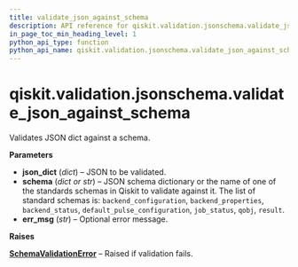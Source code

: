 ```yaml
---
title: validate_json_against_schema
description: API reference for qiskit.validation.jsonschema.validate_json_against_schema
in_page_toc_min_heading_level: 1
python_api_type: function
python_api_name: qiskit.validation.jsonschema.validate_json_against_schema
---
```


<span id="qiskit-validation-jsonschema-validate-json-against-schema" />

# qiskit.validation.jsonschema.validate\_json\_against\_schema

<Function id="qiskit.validation.jsonschema.validate_json_against_schema" github="https://github.com/qiskit/qiskit/tree/stable/0.16/qiskit/validation/jsonschema/schema_validation.py" signature="validate_json_against_schema(json_dict, schema, err_msg=None)">
  Validates JSON dict against a schema.

  **Parameters**

  *   **json\_dict** (*dict*) – JSON to be validated.
  *   **schema** (*dict or str*) – JSON schema dictionary or the name of one of the standards schemas in Qiskit to validate against it. The list of standard schemas is: `backend_configuration`, `backend_properties`, `backend_status`, `default_pulse_configuration`, `job_status`, `qobj`, `result`.
  *   **err\_msg** (*str*) – Optional error message.

  **Raises**

  [**SchemaValidationError**](qiskit.validation.jsonschema.SchemaValidationError "qiskit.validation.jsonschema.SchemaValidationError") – Raised if validation fails.
</Function>


